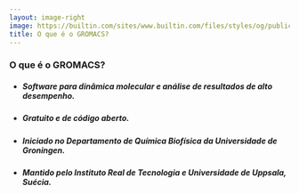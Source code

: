 ```yaml
---
layout: image-right
image: https://builtin.com/sites/www.builtin.com/files/styles/og/public/2023-01/terminal-commands.jpg
title: O que é o GROMACS?
---
```


### O que é o GROMACS?

- ##### Software para dinâmica molecular e análise de resultados de alto desempenho.
- ##### Gratuito e de código aberto.
- ##### Iniciado no Departamento de Química Biofísica da Universidade de Groningen.
- ##### Mantido pelo Instituto Real de Tecnologia e Universidade de Uppsala, Suécia.


<!--
- Ponto 3: Se manteve em Gronigen de sua concepção em 1991 até 2000

- Ponto 4: Desde 2001 possui equipes de desenvolvimento e é mantido nessas instituições.

- É um software de linha de comando, utilizado em âmbito mundial quando o assunto é dinâmica molecular.

- É capaz de executar simulações de grande maioria (senão todos) tipos de simulação, desde APOProteína, onde a proteína se encontra sozinha, até proteínas complexadas, onde está relacionada a um ligante.

- Contém parametrização de cenários, como o campo de força aplicada e o modelo de água utilizado, uma vez que computacionalmente ainda não conseguimos representar as propriedades da água de forma perfeita. Essa água constitui a maior parte da caixa de simulação, que é outro parametro do GROMACS, ela pode acabar movendo a proteína e alguns modelos de água são computacionalmente mais caros que os outros.
-->